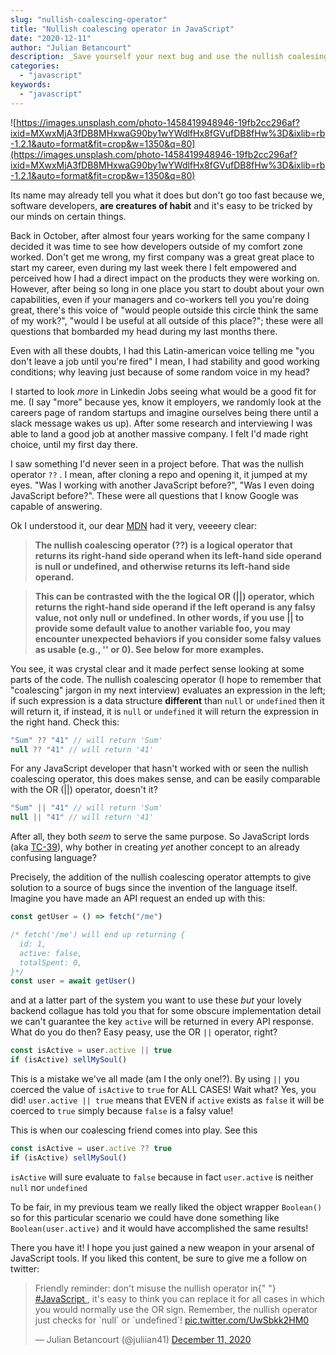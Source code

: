 ```yaml
---
slug: "nullish-coalescing-operator"
title: "Nullish coalescing operator in JavaScript"
date: "2020-12-11"
author: "Julian Betancourt"
description: _Save yourself your next bug and use the nullish coalesing operator_
categories:
  - "javascript"
keywords:
  - "javascript"
---
```


![https://images.unsplash.com/photo-1458419948946-19fb2cc296af?ixid=MXwxMjA3fDB8MHxwaG90by1wYWdlfHx8fGVufDB8fHw%3D&ixlib=rb-1.2.1&auto=format&fit=crop&w=1350&q=80](https://images.unsplash.com/photo-1458419948946-19fb2cc296af?ixid=MXwxMjA3fDB8MHxwaG90by1wYWdlfHx8fGVufDB8fHw%3D&ixlib=rb-1.2.1&auto=format&fit=crop&w=1350&q=80)

Its name may already tell you what it does but don't go too fast because we, software developers, **are creatures of habit** and it's easy to be tricked by our minds on certain things.

Back in October, after almost four years working for the same company I decided it was time to see how developers outside of my comfort zone worked. Don't get me wrong, my first company was a great great place to start my career, even during my last week there I felt empowered and perceived how I had a direct impact on the products they were working on. However, after being so long in one place you start to doubt about your own capabilities, even if your managers and co-workers tell you you're doing great, there's this voice of "would people outside this circle think the same of my work?", "would I be useful at all outside of this place?"; these were all questions that bombarded my head during my last months there.

Even with all these doubts, I had this Latin-american voice telling me "you don't leave a job until you're fired" I mean, I had stability and good working conditions; why leaving just because of some random voice in my head?

I started to look _more_ in Linkedin Jobs seeing what would be a good fit for me. (I say "more" because yes, know it employers, we randomly look at the careers page of random startups and imagine ourselves being there until a slack message wakes us up). After some research and interviewing I was able to land a good job at another massive company. I felt I'd made right choice, until my first day there.

I saw something I'd never seen in a project before. That was the nullish operator `??` . I mean, after cloning a repo and opening it, it jumped at my eyes. "Was I working with another JavaScript before?", "Was I even doing JavaScript before?". These were all questions that I know Google was capable of answering.

Ok I understood it, our dear [MDN](https://developer.mozilla.org/en-US/docs/Web/JavaScript/Reference/Operators/Nullish_coalescing_operator) had it very, veeeery clear:

> **The nullish coalescing operator (??) is a logical operator that returns its right-hand side operand when its left-hand side operand is null or undefined, and otherwise returns its left-hand side operand.**

> **This can be contrasted with the the logical OR (||) operator, which returns the right-hand side operand if the left operand is any falsy value, not only null or undefined. In other words, if you use || to provide some default value to another variable foo, you may encounter unexpected behaviors if you consider some falsy values as usable (e.g., '' or 0). See below for more examples.**

You see, it was crystal clear and it made perfect sense looking at some parts of the code. The nullish coalescing operator (I hope to remember that "coalescing" jargon in my next interview) evaluates an expression in the left; if such expression is a data structure **different** than `null` or `undefined` then it will return it, if instead, it is `null` or `undefined` it will return the expression in the right hand. Check this:

```jsx
"Sum" ?? "41" // will return 'Sum'
null ?? "41" // will return '41'
```

For any JavaScript developer that hasn't worked with or seen the nullish coalescing operator, this does makes sense, and can be easily comparable with the OR (||) operator, doesn't it?

```jsx
"Sum" || "41" // will return 'Sum'
null || "41" // will return '41'
```

After all, they both _seem_ to serve the same purpose. So JavaScript lords (aka [TC-39](https://tc39.es/)), why bother in creating _yet_ another concept to an already confusing language?

Precisely, the addition of the nullish coalescing operator attempts to give solution to a source of bugs since the invention of the language itself. Imagine you have made an API request an ended up with this:

```jsx
const getUser = () => fetch("/me")

/* fetch('/me') will end up returning {
  id: 1, 
  active: false,
  totalSpent: 0,
}*/
const user = await getUser()
```

and at a latter part of the system you want to use these _but_ your lovely backend collague has told you that for some obscure implementation detail we can't guarantee the key `active` will be returned in every API response. What do you do then? Easy peasy, use the OR `||` operator, right?

```jsx
const isActive = user.active || true
if (isActive) sellMySoul()
```

This is a mistake we've all made (am I the only one!?). By using `||` you coerced the value of `isActive` to `true` for ALL CASES! Wait what? Yes, you did! `user.active || true` means that EVEN if `active` exists as `false` it will be coerced to `true` simply because `false` is a falsy value!

This is when our coalescing friend comes into play. See this

```jsx
const isActive = user.active ?? true
if (isActive) sellMySoul()
```

`isActive` will sure evaluate to `false` because in fact `user.active` is neither `null` nor `undefined`

To be fair, in my previous team we really liked the object wrapper `Boolean()` so for this particular scenario we could have done something like `Boolean(user.active)` and it would have accomplished the same results!

There you have it! I hope you just gained a new weapon in your arsenal of JavaScript tools. If you liked this content, be sure to give me a follow on twitter:

<blockquote class="twitter-tweet">
  <p lang="en" dir="ltr">
    Friendly reminder: don&#39;t misuse the nullish operator in{" "}
    <a href="https://twitter.com/hashtag/JavaScript?src=hash&amp;ref_src=twsrc%5Etfw">
      #JavaScript
    </a>
    , it&#39;s easy to think you can replace it for all cases in which you would
    normally use the OR sign. Remember, the nullish operator just checks for `null`
    or `undefined`!
    <a href="https://t.co/UwSbkk2HM0">pic.twitter.com/UwSbkk2HM0</a>
  </p>
  &mdash; Julian Betancourt (@juliian41) <a href="https://twitter.com/juliian41/status/1337419064273211397?ref_src=twsrc%5Etfw">December 11, 2020</a>
</blockquote>

